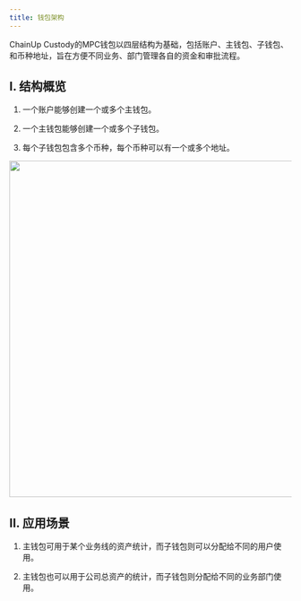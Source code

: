 ```yaml
---
title: 钱包架构
---
```


ChainUp Custody的MPC钱包以四层结构为基础，包括账户、主钱包、子钱包、和币种地址，旨在方便不同业务、部门管理各自的资金和审批流程。



## I. 结构概览

1. 一个账户能够创建一个或多个主钱包。

2. 一个主钱包能够创建一个或多个子钱包。

3. 每个子钱包包含多个币种，每个币种可以有一个或多个地址。


<div className="w-full flex items-center justify-center">
    <img src="/images/help-center/mpc-frame1-cn.png" width="600"/>
</div>

## II. 应用场景

1. 主钱包可用于某个业务线的资产统计，而子钱包则可以分配给不同的用户使用。

2. 主钱包也可以用于公司总资产的统计，而子钱包则分配给不同的业务部门使用。



